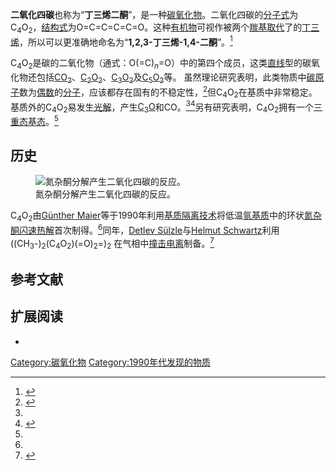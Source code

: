 {{chembox
| verifiedrevid = 385823816
| ImageFile = Tetracarbon dioxide.svg
| ImageSize = 180px
| ImageFile1 = Tetracarbon-dioxide-3D-vdW.png
| ImageSize1 = 200px
| IUPACName = 1,2,3-丁三烯-1,4-二酮
| OtherNames = 丁三烯二酮
|Section1={{Chembox Identifiers
| CASNo_Ref = {{cascite|correct|CAS}}
| CASNo = 51799-35-0
| PubChem = 
| ChemSpiderID_Ref = {{chemspidercite|changed|chemspider}}
| ChemSpiderID = 19001756
| SMILES=O=C=C=C=C=O
| InChI = 1/C4O2/c5-3-1-2-4-6
| InChIKey = QIQCZROILFZKAT-UHFFFAOYAX
| StdInChI_Ref = {{stdinchicite|changed|chemspider}}
| StdInChI = 1S/C4O2/c5-3-1-2-4-6
| StdInChIKey_Ref = {{stdinchicite|changed|chemspider}}
| StdInChIKey = QIQCZROILFZKAT-UHFFFAOYSA-N
  }}
|Section2 = {{Chembox Properties
|  Formula = C<sub>4</sub>O<sub>2</sub>
| MolarMass = 80.0416
| Appearance =
| Density =
| MeltingPt =
| BoilingPt =
| Solubility =
  }}
| Section3={{Chembox Hazards
| MainHazards =
| FlashPt =
| Autoignition =
  }}
}}

'''二氧化四碳'''也称为“'''丁三烯二酮'''”，是一种[[碳氧化物|碳氧化物]]。二氧化四碳的[[分子式|分子式]]为C<sub>4</sub>O<sub>2</sub>，[[结构式|结构式]]为O=C=C=C=C=O。这种[[有机物|有机物]]可视作被两个[[羰基|羰基]][[取代反应|取代]]了的[[丁三烯|丁三烯]]，所以可以更准确地命名为“'''1,2,3-丁三烯-1,4-二酮'''”。<ref name="coda">{{Cite book
 | author = J.I.G. Codagan, John Buckingham, Finlay J. MacDonald, P. H. Rhodes
 | title = ''Dictionary of Organic Compounds''
 | publisher = CRC Press Inc
 | date = 1996
 | isbn = 9780412540905
 | url = http://doc.chemnetbase.com/
 | language = en
 | archivedate = 2008-08-07
 | archiveurl = https://web.archive.org/web/20080807162822/http://doc.chemnetbase.com/
 | deadurl = no
 }}</ref>

C<sub>4</sub>O<sub>2</sub>是碳的二氧化物（通式：O(=C)<sub>''n''</sub>=O）中的第四个成员，这类[[直线|直线]]型的碳氧化物还包括[[二氧化碳|CO<sub>2</sub>]]、[[乙烯二酮|C<sub>2</sub>O<sub>2</sub>]]、[[二氧化三碳|C<sub>3</sub>O<sub>2</sub>]]及[[二氧化五碳|C<sub>5</sub>O<sub>2</sub>]]等。 虽然理论研究表明，此类物质中[[碳|碳]][[原子|原子]]数为[[偶数|偶数]]的[[分子|分子]]，应该都存在固有的不稳定性，<ref>{{Cite journal|title=Kinetics of the Oxiranylcarbinyl Radical Rearrangement|url=https://pubs.acs.org/doi/10.1021/jo962054q|last=Krishnamurthy|first=Venkat|last2=Rawal|first2=Viresh H.|date=1997-03-01|journal=The Journal of Organic Chemistry|issue=6|doi=10.1021/jo962054q|volume=62|pages=1572–1573|language=en|issn=0022-3263|access-date=2022-03-02|archive-date=2022-03-02|archive-url=https://web.archive.org/web/20220302163501/https://pubs.acs.org/doi/10.1021/jo962054q}}</ref>但C<sub>4</sub>O<sub>2</sub>在基质中非常稳定。基质外的C<sub>4</sub>O<sub>2</sub>易发生[[光解|光解]]，产生[[一氧化三碳|C<sub>3</sub>O]]和CO。<ref name="coda" /><ref name="maier">{{Cite journal|title=C4O2(1,2,3-Butatriene-1,4-dione), the First Dioxide of Carbon with an Even Number of C Atoms|url=https://onlinelibrary.wiley.com/doi/10.1002/anie.199009051|last=Maier|first=Günther|last2=Reisenauer|first2=Hans Peter|date=1990-08|journal=Angewandte Chemie International Edition in English|issue=8|doi=10.1002/anie.199009051|volume=29|pages=905–908|language=en|issn=0570-0833|last3=Balli|first3=Heinz|last4=Brandt|first4=Willy|last5=Janoschek|first5=Rudolf|access-date=2022-03-02|archive-date=2022-03-02|archive-url=https://web.archive.org/web/20220302172621/https://onlinelibrary.wiley.com/doi/10.1002/anie.199009051}}</ref>另有研究表明，C<sub>4</sub>O<sub>2</sub>拥有一个[[三重态|三重态]][[基态|基态]]。<ref name="coda" />

==历史==
[[File:C4O2_by_photolysis_of_diazoketone.svg|氮杂酮分解产生二氧化四碳的反应。]]

C<sub>4</sub>O<sub>2</sub>由[[Günther_Maier|Günther Maier]]等于1990年利用[[基质隔离技术|基质隔离技术]]将低温[[氩|氩]][[基质|基质]]中的环状[[氮杂酮|氮杂酮]][[闪速热解|闪速热解]]首次制得。<ref name="maier"/>同年，[[Detlev_Sülzle|Detlev Sülzle]]与[[Helmut_Schwartz|Helmut Schwartz]]利用((CH<sub>3</sub>-)<sub>2</sub>(C<sub>4</sub>O<sub>2</sub>)(=O)<sub>2</sub>=)<sub>2</sub><!--此化合物按系统命名法得到的名称可能为“双(2,2-二甲基-2,6-二酮-1,3-二氧杂环己烷-5-烯)”-->在气相中[[撞击电离|撞击电离]]制备。<ref>{{Cite journal|title=Identification of Butatrienedione, Its Radical Anion, and Its Radical Cation in the Gas Phase|url=https://onlinelibrary.wiley.com/doi/10.1002/anie.199009081|last=Sülzle|first=Detlev|last2=Schwarz|first2=Helmut|date=1990-08|journal=Angewandte Chemie International Edition in English|issue=8|doi=10.1002/anie.199009081|volume=29|pages=908–909|language=en|issn=0570-0833|access-date=2022-03-02|archive-date=2022-03-02|archive-url=https://web.archive.org/web/20220302181427/https://onlinelibrary.wiley.com/doi/10.1002/anie.199009081}}</ref>

==参考文献==
{{reflist}}

==扩展阅读==
* {{Cite journal|title=ChemInform Abstract: Synthetic Approaches Toward Molecular and Polymeric Carbon Allotropes|url=https://onlinelibrary.wiley.com/doi/10.1002/chin.199251337|last=Diederich|first=F.|last2=Rubin|first2=Y.|date=1992-12-22|journal=ChemInform|issue=51|doi=10.1002/chin.199251337|volume=23|pages=no–no|language=en|access-date=2022-03-02|archive-date=2022-03-02|archive-url=https://web.archive.org/web/20220302165011/https://onlinelibrary.wiley.com/doi/10.1002/chin.199251337}}

{{碳氧化物}}
{{无机碳化合物}}

[[Category:碳氧化物|Category:碳氧化物]]
[[Category:1990年代发现的物质|Category:1990年代发现的物质]]